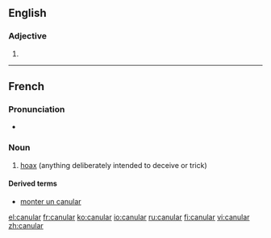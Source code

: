 ==English==

===Adjective===
{{en-adj}}

# {{alternative form of|cannular}}

----

==French==
{{wikipedia|lang=fr}}

===Pronunciation===
* {{IPA|/ka.ny.laʁ/|lang=fr}}

===Noun===
{{fr-noun|m}}

# [[hoax]] (anything deliberately intended to deceive or trick)

====Derived terms====
* [[monter un canular]]

[[el:canular]]
[[fr:canular]]
[[ko:canular]]
[[io:canular]]
[[ru:canular]]
[[fi:canular]]
[[vi:canular]]
[[zh:canular]]
